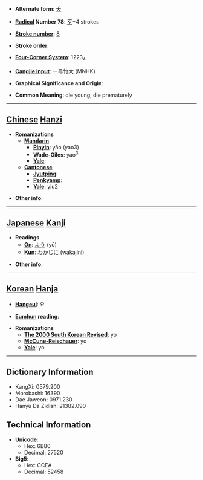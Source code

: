 * '''Alternate form''': [[夭]]

* '''[[Wiktionary:Chinese radical index| Radical]] Number 78''': [[Wiktionary:Chinese radical index 歹|歹]]+4 strokes

* '''[[Wiktionary:Chinese total strokes index|Stroke number]]''': [[Wiktionary:Chinese total strokes index 8|8]]

* '''Stroke order''': 

* '''[[Wiktionary:Chinese four corner index|Four-Corner System]]''': 1223<sub>4</sub>

* '''[[Wiktionary:Chinese Cangjie index|Cangjie input]]''': 一弓竹大 (MNHK)

* '''Graphical Significance and Origin''': 

* '''Common Meaning''': die young, die prematurely

----

== [[Chinese]] [[Hanzi]] ==

* '''Romanizations'''
** '''[[Mandarin]]'''
*** '''[[Pinyin]]''': yǎo (yao3)
*** '''[[Wade-Giles]]''': yao<sup>3</sup>
*** '''[[Yale]]''': 
** '''[[Cantonese]]'''
*** '''[[Jyutping]]''':
*** '''[[Penkyamp]]''': 
*** '''[[Yale]]''': yiu2

* '''Other info''': 

----

== [[Japanese]] [[Kanji]] ==

* '''Readings'''
** '''[[On]]''': [[よう]] (yō)
** '''[[Kun]]''': [[わかじに]] (wakajini)

* '''Other info''':  

----

== [[Korean]] [[Hanja]] ==

* '''[[Hangeul]]''': 요

* '''[[Eumhun]] reading''': 

* '''Romanizations'''
** '''[[The 2000 South Korean Revised Romanization|The 2000 South Korean Revised]]''': yo
** '''[[McCune-Reischauer]]''': yo
** '''[[Yale]]''': yo

----

== Dictionary Information ==

* KangXi: 0579.200
* Morobashi: 16390
* Dae Jaweon: 0971.230
* Hanyu Da Zidian: 21382.090

== Technical Information ==

* '''Unicode''':
** Hex: 6B80
** Decimal: 27520
* '''Big5''':
** Hex: CCEA
** Decimal: 52458